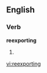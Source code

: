 ==English==
===Verb===
'''reexporting'''
# {{present participle of|[[reexport]]}}

[[vi:reexporting]]